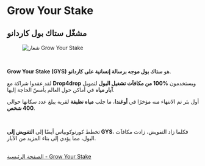 # Grow Your Stake  

## مشغّل ستاك بول كاردانو  

<figure className="img-center">
  <img src="/images/partners/grow-your-stake.avif" alt="شعار Grow Your Stake" />
</figure>  

</br>

**Grow Your Stake (GYS)** هو **ستاك بول موجه برسالة إنسانية على كاردانو**.  

لقد عقدوا شراكة مع **Drop4drop** ويستخدمون **%100 من مكافآت تشغيل البول** لتمويل **آبار مياه** في أماكن حول العالم بأمسّ الحاجة إليها.  

أول بئر تم الانتهاء منه مؤخرًا في **أوغندا**، ما جلب **مياه نظيفة** لقرية يبلغ عدد سكانها حوالي **400 شخص**.  

</br>

تخطط كورنوكوبياس أيضًا إلى **التفويض إلى GYS**، فكلما زاد التفويض، زادت مكافآت البول، مما يؤدي إلى بناء المزيد من الآبار.  

</br>

<div className="space-y-3">
  <a href="https://www.growyourstake.com/" target="_blank" rel="noopener noreferrer" className="block rounded-xl border border-white/10 bg-zinc-900/60 p-4 hover:bg-zinc-900/80 transition">
     الصفحة الرئيسية - Grow Your Stake
  </a>
</div>  
